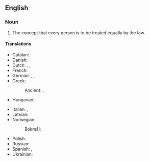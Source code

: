 ==English==
{{slim-wikipedia}}

===Noun===
{{en-plural noun}}

# The concept that every person is to be treated equally by the law.

====Translations====
{{trans-top|concept of equal treatment}}
* Catalan: {{t|ca|[[igualtat]] [[de]] [[dret|drets]]|f}}
* Danish: {{t|da|lige rettigheder|c-p}}
* Dutch: {{t+|nl|gelijkberechtiging|f}}, {{t|nl|[[gelijke]] [[recht|rechten]]|n-p}}, {{t+|nl|rechtsgelijkheid|f}}
* French: {{t|fr|[[égalité]] [[des]] [[droits]]|f}}
* German: {{t+|de|Gleichberechtigung|f}}, {{t|de|[[gleiche]] [[Recht|Rechte]]|n-p}}, {{t|de|Rechtsgleichheit|f}}
* Greek:
*: Ancient: {{t|grc|ἰσονομία|f}}, {{t|grc|τὰ [[ἴσος|ἴσα]]|n-p}}
* Hungarian: {{t+|hu|egyenjogúság}}
{{trans-mid}}
* Italian: {{t|it|[[uguali]] [[diritti]]|m-p}}, {{t|it|[[uguaglianza]] [[di]] [[diritti]]|f}}
* Latvian: {{t|lv|līdztiesība|f}}
* Norwegian:
*: Bokmål: {{t|nb|like rettigheter|p}}
* Polish: {{t+|pl|równouprawnienie|n}}
* Russian: {{t+|ru|равнопра́вие|n}}
* Spanish: {{t|es|[[iguales]] [[derecho|derechos]]|m-p}}, {{t|es|[[igualdad]] [[de]] [[derecho|derechos]]|f}}
* Ukrainian: {{t|uk|рівнопра́вність|f}}
{{trans-bottom}}